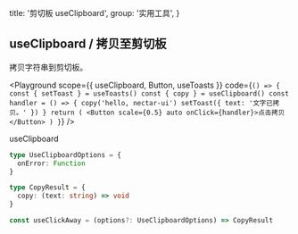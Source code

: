 
  title: '剪切板 useClipboard',
  group: '实用工具',
}

## useClipboard / 拷贝至剪切板

拷贝字符串到剪切板。

<Playground
  scope={{ useClipboard, Button, useToasts }}
  code={`
() => {
  const { setToast } = useToasts()
  const { copy } = useClipboard()
  const handler = () => {
    copy('hello, nectar-ui')
    setToast({ text: '文字已拷贝。' })
  }
  return (
    <Button scale={0.5} auto onClick={handler}>点击拷贝</Button>
  )
}
`}
/>

<Attributes edit="/pages/zh-cn/hooks/use-clipboard.mdx">
<Attributes.Title>useClipboard</Attributes.Title>

```ts
type UseClipboardOptions = {
  onError: Function
}

type CopyResult = {
  copy: (text: string) => void
}

const useClickAway = (options?: UseClipboardOptions) => CopyResult
```

</Attributes>

